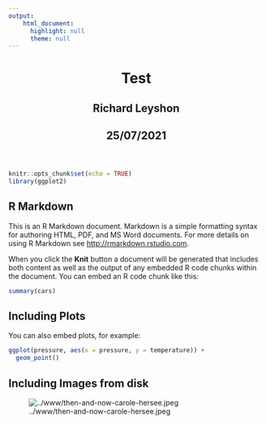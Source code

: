 ```yaml
---
output:
    html_document:
      highlight: null
      theme: null
---
```

<html lang="en">
<header>
  <meta charset="utf-8"/>
  <title>Test</title>
  <h1 class="title toc-ignore">Test</h1>
  <h2 class="author toc-ignore">Richard Leyshon</h2>
  <h2 class="date toc-ignore">25/07/2021</h2>
</header>
<body>
```r
knitr::opts_chunk$set(echo = TRUE)
library(ggplot2)
```

## R Markdown

This is an R Markdown document. Markdown is a simple formatting syntax for authoring HTML, PDF, and MS Word documents. For more details on using R Markdown see <http://rmarkdown.rstudio.com>.

When you click the **Knit** button a document will be generated that includes both content as well as the output of any embedded R code chunks within the document. You can embed an R code chunk like this:

```r
summary(cars)
```

## Including Plots

You can also embed plots, for example:

```r
ggplot(pressure, aes(x = pressure, y = temperature)) +
  geom_point()

```

## Including Images from disk

![../www/then-and-now-carole-hersee.jpeg](../www/then-and-now-carole-hersee.jpeg)</body>
</html>
